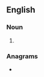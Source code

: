 {{also|down-turns}}
==English==

===Noun===
{{head|en|noun plural form}}

# {{plural of|downturn|lang=en}}

===Anagrams===
* {{anagrams|en|a=dnnorstuw|turndowns|turns down}}